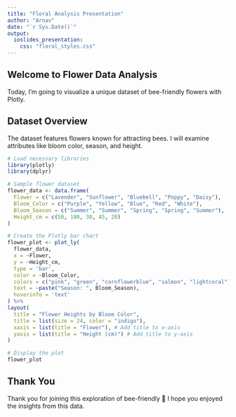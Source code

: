---
title: "Floral Analysis Presentation"
author: "Arnav"
date: "`r Sys.Date()`"
output:  
  ioslides_presentation:     
    css: "floral_styles.css"
---

## Welcome to Flower Data Analysis 

Today, I'm going to visualize a unique dataset of bee-friendly flowers with Plotly.


## Dataset Overview 

The dataset features flowers known for attracting bees. I will examine attributes like bloom color, season, and height.

```{r setup, include=FALSE}
# Load necessary libraries
library(plotly)
library(dplyr)
```


```{r, echo=FALSE}
# Sample flower dataset
flower_data <- data.frame(
  Flower = c("Lavender", "Sunflower", "Bluebell", "Poppy", "Daisy"),
  Bloom_Color = c("Purple", "Yellow", "Blue", "Red", "White"),
  Bloom_Season = c("Summer", "Summer", "Spring", "Spring", "Summer"),
  Height_cm = c(50, 180, 30, 45, 20)
)
```

```{r, echo=FALSE}
# Create the Plotly bar chart
flower_plot <- plot_ly(
  flower_data,    
  x = ~Flower,    
  y = ~Height_cm,    
  type = 'bar',    
  color = ~Bloom_Color,   
  colors = c("pink", "green", "cornflowerblue", "salmon", "lightcoral"), # Flower-inspired colors   
  text = ~paste("Season: ", Bloom_Season),   
  hoverinfo = 'text' 
) %>%   
layout(     
  title = "Flower Heights by Bloom Color",     
  title = list(size = 24, color = "indigo"),     
  xaxis = list(title = "Flower"), # Add title to x-axis
  yaxis = list(title = "Height (cm)") # Add title to y-axis
)

# Display the plot
flower_plot
```

## Thank You
Thank you for joining this exploration of bee-friendly 🌺  I hope you enjoyed the insights from this data.